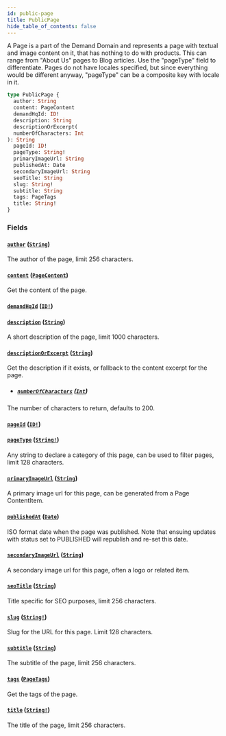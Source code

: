 ```yaml
---
id: public-page
title: PublicPage
hide_table_of_contents: false
---
```



A Page is a part of the Demand Domain and represents a page with textual and
image content on it, that has nothing to do with products.
This can range from "About Us" pages to Blog articles. Use the "pageType" field to differentiate.
Pages do not have locales specified, but since everything would be different
anyway, "pageType" can be a composite key with locale in it.

```graphql
type PublicPage {
  author: String
  content: PageContent
  demandHqId: ID!
  description: String
  descriptionOrExcerpt(
  numberOfCharacters: Int
): String
  pageId: ID!
  pageType: String!
  primaryImageUrl: String
  publishedAt: Date
  secondaryImageUrl: String
  seoTitle: String
  slug: String!
  subtitle: String
  tags: PageTags
  title: String!
}
```


### Fields

#### [`author`](#) ([`String`](/demand/api/graphql-storefront/reference/scalars/string))

The author of the page, limit 256 characters.


#### [`content`](#) ([`PageContent`](/demand/api/graphql-storefront/reference/objects/page-content))

Get the content of the page.


#### [`demandHqId`](#) ([`ID!`](/demand/api/graphql-storefront/reference/scalars/id))




#### [`description`](#) ([`String`](/demand/api/graphql-storefront/reference/scalars/string))

A short description of the page, limit 1000 characters.


#### [`descriptionOrExcerpt`](#) ([`String`](/demand/api/graphql-storefront/reference/scalars/string))

Get the description if it exists, or fallback to the content excerpt for the page.
- ##### [`numberOfCharacters`](#) ([`Int`](/demand/api/graphql-storefront/reference/scalars/int))

The number of characters to return, defaults to 200.


#### [`pageId`](#) ([`ID!`](/demand/api/graphql-storefront/reference/scalars/id))




#### [`pageType`](#) ([`String!`](/demand/api/graphql-storefront/reference/scalars/string))

Any string to declare a category of this page, can be used to filter pages, limit 128 characters.


#### [`primaryImageUrl`](#) ([`String`](/demand/api/graphql-storefront/reference/scalars/string))

A primary image url for this page, can be generated from a Page ContentItem.


#### [`publishedAt`](#) ([`Date`](/demand/api/graphql-storefront/reference/scalars/date))

ISO format date when the page was published. Note that ensuing updates with
status set to PUBLISHED will republish and re-set this date.


#### [`secondaryImageUrl`](#) ([`String`](/demand/api/graphql-storefront/reference/scalars/string))

A secondary image url for this page, often a logo or related item.


#### [`seoTitle`](#) ([`String`](/demand/api/graphql-storefront/reference/scalars/string))

Title specific for SEO purposes, limit 256 characters.


#### [`slug`](#) ([`String!`](/demand/api/graphql-storefront/reference/scalars/string))

Slug for the URL for this page. Limit 128 characters.


#### [`subtitle`](#) ([`String`](/demand/api/graphql-storefront/reference/scalars/string))

The subtitle of the page, limit 256 characters.


#### [`tags`](#) ([`PageTags`](/demand/api/graphql-storefront/reference/objects/page-tags))

Get the tags of the page.


#### [`title`](#) ([`String!`](/demand/api/graphql-storefront/reference/scalars/string))

The title of the page, limit 256 characters.




